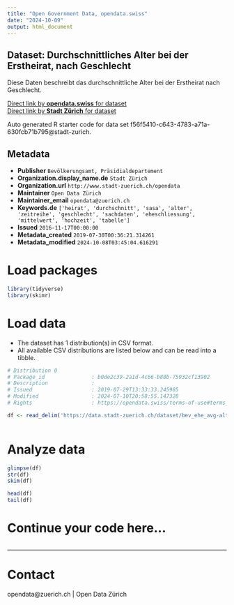 ```yaml
---
title: "Open Government Data, opendata.swiss"
date: "2024-10-09"
output: html_document
---
```


## Dataset: Durchschnittliches Alter bei der Erstheirat, nach Geschlecht

Diese Daten beschreibt das durchschnittliche Alter bei der Erstheirat nach Geschlecht.

[Direct link by **opendata.swiss** for dataset](https://opendata.swiss/de/dataset/durchschnittliches-alter-bei-der-erstheirat-nach-geschlecht-seit-19931)<br>
[Direct link by **Stadt Zürich** for dataset](https://data.stadt-zuerich.ch/dataset/bev_ehe_avg-alter_geschlecht_od3302)

Auto generated R starter code for data set f56f5410-c643-4783-a71a-630fcb71b795@stadt-zurich.

## Metadata

- **Publisher** `Bevölkerungsamt, Präsidialdepartement`
- **Organization.display_name.de** `Stadt Zürich`
- **Organization.url** `http://www.stadt-zuerich.ch/opendata`
- **Maintainer** `Open Data Zürich`
- **Maintainer_email** `opendata@zuerich.ch`
- **Keywords.de** `['heirat', 'durchschnitt', 'sasa', 'alter', 'zeitreihe', 'geschlecht', 'sachdaten', 'eheschliessung', 'mittelwert', 'hochzeit', 'tabelle']`
- **Issued** `2016-11-17T00:00:00`
- **Metadata_created** `2019-07-30T00:36:21.314261`
- **Metadata_modified** `2024-10-08T03:45:04.616291`


# Load packages

```r

library(tidyverse)
library(skimr)

```

# Load data

-   The dataset has 1 distribution(s) in CSV format.
-   All available CSV distributions are listed below and can be read into a tibble.

```r

# Distribution 0
# Package_id               : b0de2c39-2a1d-4c66-b88b-75932cf13902
# Description              : 
# Issued                   : 2019-07-29T13:33:33.245985
# Modified                 : 2024-07-10T20:58:55.147328
# Rights                   : https://opendata.swiss/terms-of-use#terms_open

df <- read_delim('https://data.stadt-zuerich.ch/dataset/bev_ehe_avg-alter_geschlecht_od3302/download/BEV330OD3302.csv')



```

# Analyze data

```r

glimpse(df)
str(df)
skim(df)

head(df)
tail(df)

```

# Continue your code here...

```r

```

------------------------------------------------------------------------

# Contact

opendata@zuerich.ch | Open Data Zürich
